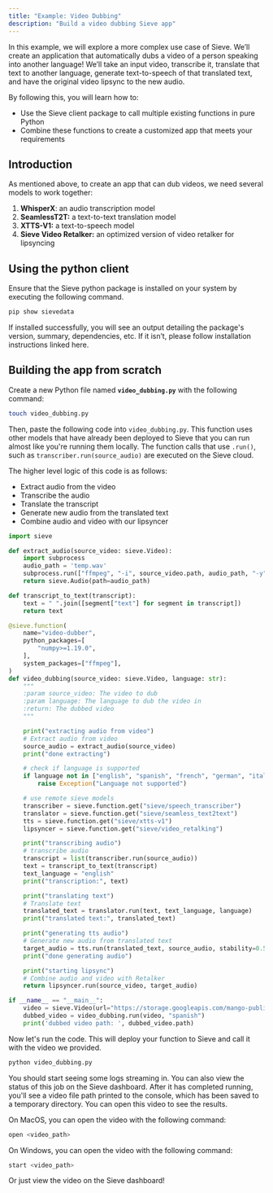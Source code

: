 ```yaml
---
title: "Example: Video Dubbing"
description: "Build a video dubbing Sieve app"
---
```


In this example, we will explore a more complex use case of Sieve. We’ll create an application that automatically dubs a video of a person speaking into another language! We’ll take an input video, transcribe it, translate that text to another language, generate text-to-speech of that translated text, and have the original video lipsync to the new audio.

By following this, you will learn how to:

- Use the Sieve client package to call multiple existing functions in pure Python
- Combine these functions to create a customized app that meets your requirements

## **Introduction**

As mentioned above, to create an app that can dub videos, we need several models to work together:

1. ****************WhisperX****************: an audio transcription model
2. ************************SeamlessT2T:************************ a text-to-text translation model
3. ******************XTTS-V1:****************** a text-to-speech model
4. ******************************************Sieve Video Retalker:****************************************** an optimized version of video retalker for lipsyncing

## **Using the python client**

Ensure that the Sieve python package is installed on your system by executing the following command.

```python
pip show sievedata
```

If installed successfully, you will see an output detailing the package's version, summary, dependencies, etc. If it isn’t, please follow installation instructions linked here.

## Building **the app from scratch**

Create a new Python file named **`video_dubbing.py`** with the following command:

```bash
touch video_dubbing.py
```

Then, paste the following code into `video_dubbing.py`. This function uses other models that have already been deployed to Sieve that you can run almost like you're running them locally. The function calls that use `.run()`, such as `transcriber.run(source_audio)` are executed on the Sieve cloud.

The higher level logic of this code is as follows:
- Extract audio from the video
- Transcribe the audio
- Translate the transcript
- Generate new audio from the translated text
- Combine audio and video with our lipsyncer

```python
import sieve

def extract_audio(source_video: sieve.Video):
    import subprocess
    audio_path = 'temp.wav'
    subprocess.run(["ffmpeg", "-i", source_video.path, audio_path, "-y"])
    return sieve.Audio(path=audio_path)

def transcript_to_text(transcript):
    text = " ".join([segment["text"] for segment in transcript])
    return text

@sieve.function(
    name="video-dubber",
    python_packages=[
        "numpy>=1.19.0",
    ],
    system_packages=["ffmpeg"],
)
def video_dubbing(source_video: sieve.Video, language: str):
    """
    :param source_video: The video to dub
    :param language: The language to dub the video in
    :return: The dubbed video
    """

    print("extracting audio from video")
    # Extract audio from video
    source_audio = extract_audio(source_video)
    print("done extracting")

    # check if language is supported
    if language not in ["english", "spanish", "french", "german", "italian", "portuguese", "polish", "turkish", "russian", "dutch", "czech", "arabic", "chinese"]:
        raise Exception("Language not supported")

    # use remote sieve models
    transcriber = sieve.function.get("sieve/speech_transcriber")
    translator = sieve.function.get("sieve/seamless_text2text")
    tts = sieve.function.get("sieve/xtts-v1")
    lipsyncer = sieve.function.get("sieve/video_retalking")

    print("transcribing audio")
    # transcribe audio
    transcript = list(transcriber.run(source_audio))
    text = transcript_to_text(transcript)
    text_language = "english"
    print("transcription:", text)

    print("translating text")
    # Translate text
    translated_text = translator.run(text, text_language, language)
    print("translated text:", translated_text)

    print("generating tts audio")
    # Generate new audio from translated text
    target_audio = tts.run(translated_text, source_audio, stability=0.5, similarity_boost=0.5)
    print("done generating audio")

    print("starting lipsync")
    # Combine audio and video with Retalker
    return lipsyncer.run(source_video, target_audio)

if __name__ == "__main__":
    video = sieve.Video(url="https://storage.googleapis.com/mango-public-models/david.mp4")
    dubbed_video = video_dubbing.run(video, "spanish")
    print('dubbed video path: ', dubbed_video.path)
```

Now let's run the code. This will deploy your function to Sieve and call it with the video we provided.

```bash
python video_dubbing.py
```

You should start seeing some logs streaming in. You can also view the status of this job on the Sieve dashboard. After it has completed running, you'll see a video file path printed to the console, which has been saved to a temporary directory. You can open this video to see the results.

On MacOS, you can open the video with the following command:

```bash
open <video_path>
```

On Windows, you can open the video with the following command:

```bash
start <video_path>
```

Or just view the video on the Sieve dashboard!